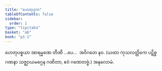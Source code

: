 ```yaml
---
title: "ဟေတုဒုက"
tableOfContents: false
sidebar:
  order: 1
type: "tipitaka"
basket: "ab"
book: "p1-1"
---
```



<DynamicBreadcrumb />

<Paragraph number="2472" type="center" book="p1-1">
ဟေတုပစ္စယာ အာရမ္မဏေ တီဏိ …ပေ…  အဝိဂတေ နဝ.
</Paragraph>

<Paragraph number="2473" type="center" book="p1-1">
(ယထာ ကုသလတ္တိကေ ပဋိစ္စဂဏနာ သဇ္ဈာယမဂ္ဂေန ဂဏိတာ, ဧဝံ ဂဏေတဗ္ဗံ.)

</Paragraph>

<Paragraph number="2474" type="center" book="p1-1">
အနုလောမံ.
</Paragraph>